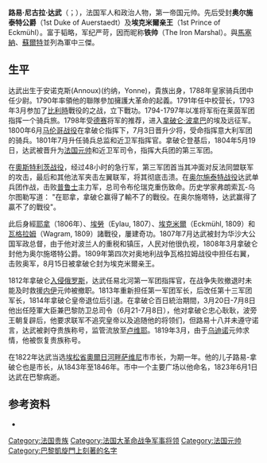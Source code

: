 {{Infobox officeholder
| name          = 路易·尼古拉·達武<br>Louis-Nicolas Davout
| image         = Louis nicolas davout.jpg
| caption       = 根據{{le|Claude Gautherot}}的原作所繪之達武肖像
| office        = {{le|法國戰爭部長|Minister of War (France)|法蘭西帝國戰爭部長}}
| term_start    = 1815年3月20日
| term_end      = 1815年7月9日
| monarch       = [[拿破崙一世|拿破崙一世]]<br>[[拿破崙二世|拿破崙二世]]
| predecessor   = {{le|亨利·雅克·威廉·克拉克|Henri Jacques Guillaume Clarke}}
| successor     = [[洛朗·古維翁-聖西爾|洛朗·古維翁-聖西爾]]
| office2       = [[華沙公國|華沙公國]]總督
| term_start2   = 1807年7月15日
| term_end2     = ？
| predecessor2  = 
| successor2    = 
| office3       = [[奧爾日河畔薩維尼|奧爾日河畔薩維尼]]市長
| term_start3   = 1822年10月8日
| term_end3     = 1823年6月1日
| predecessor3  = 
| successor3    = 
| birth_date    = {{Birth date|1770|05|10|df=yes}}
| birth_place   = {{flag|Kingdom of France}}[[勃艮第|勃艮第]][[阿努_(约讷省)|阿努]]
| death_date    = {{Death date and age|1823|06|01|1770|05|10|df=y}}
| death_place   = {{flagicon image|Royal flag of France during the Bourbon Restoration.svg}} [[波旁復辟|法蘭西王國]][[巴黎|巴黎]]
| resting_place = 巴黎[[拉雪兹神父公墓|拉雪兹神父公墓]]
| children      = 8名
| awards        = [[法國榮譽軍團勳章|法國榮譽軍團勳章]]
| signature     = Signatur Louis-Nicolas Davout.PNG
| nickname      = 鐵帥
| allegiance    = {{flag|Kingdom of France}}<br>{{flag|Kingdom of the French}}<br>{{flag|French First Republic}}<br>{{flag|First French Empire}}
| branch        = [[法國陸軍|陸軍]]
| serviceyears  = 1788年－1815年
| rank          = [[法國元帥|元帥]]
| commands      = {{ubl|[[大軍團|第一軍團]]|[[大軍團|第三軍團]]|[[大軍團|第八軍團]]|騎兵總督察|領事衛隊榴彈部隊|易北河觀察團}}
| battles       = {{hidden
|參見列表:
|{{tree list}}
'''[[法國大革命戰爭|法國大革命戰爭]]'''
* [[第一次反法同盟|第一次反法同盟]]
** [[熱馬普戰役|熱馬普戰役]]（1792年）
** {{le|尼爾溫登戰役 (1793年)|Battle of Neerwinden (1793)|尼爾溫登戰役}}（1793年）
** {{le|凱爾圍城戰 (1796-97年)|Siege of Kehl (1796–97)|凱爾圍城戰}}（1796年－1797年）
* [[第二次反法同盟|第二次反法同盟]]
** [[埃及-敘利亞戰役|埃及-敘利亞戰役]]
*** {{le|阿布基爾戰役 (1799年)|Battle of Abukir (1799)|阿布基爾戰役}}（1799年）
'''[[拿破崙戰爭|拿破崙戰爭]]'''
* [[第三次反法同盟|第三次反法同盟]]
** [[烏爾姆戰役|烏爾姆戰役]]（1805年）
** [[奧斯特利茨戰役|奧斯特利茨戰役]]（1805年）
* [[第四次反法同盟|第四次反法同盟]]
** [[耶拿-奧爾施泰特會戰|耶拿-奧爾施泰特會戰]]（1806年）
** 科斯琴投降（1806年）
** [[查爾諾沃之戰|查爾諾沃戰役]]（1806年）
** {{le|戈維明戰役|Battle of Golymin}}（1806年）
** [[埃勞戰役|埃勞戰役]]（1807年）
* [[第五次反法同盟|第五次反法同盟]]
** [[托伊根-豪森之戰|托伊根-豪森戰役]]（1809年）
** [[埃克米爾之戰|埃克米爾戰役]]（1809年）
** [[雷根斯堡之戰|雷根斯堡戰役]]（1809年）
** [[瓦格拉姆之戰|瓦格拉姆戰役]]（1809年）
* [[俄法戰爭|俄法戰爭]]
** [[薩塔諾夫卡戰役|薩塔諾夫卡戰役]]（1812年）
** [[斯摩棱斯克戰役_(1812年)|斯摩棱斯克戰役]]（1812年）
** [[博羅金諾戰役|博羅金諾戰役]]（1812年）
** [[小雅羅斯拉夫韋茨戰役|小雅羅斯拉夫韋茨戰役]]（1812年）
** {{le|維亞濟馬戰役|Battle of Vyazma}}（1812年）
** {{le|克拉斯尼戰役|Battle of Krasnoi}}（1812年）
** [[別列津納河戰役|別列津納河戰役]]（1812年）
* [[第六次反法同盟|第六次反法同盟]]
** [[漢堡圍城戰|漢堡圍城戰]]（1813年）
* [[百日王朝|百日王朝]]
** 巴黎保衛戰
{{Tree list/end}}
|-
|headerstyle=background:#dbdbdb
|style=text-align:center;
}}
}}

'''路易·尼古拉·达武'''（{{lang-fr|Louis Nicolas d'Avout}}；{{bd|1770年|5月10日|1823年|6月1日|catIdx=D}}），法国军人和政治人物，第一帝国元帅。先后受封'''奥尔施泰特公爵'''（1st Duke of Auerstaedt）及'''埃克米爾亲王'''（1st Prince of Eckmühl）。富于韬略，军纪严苛，因而昵称'''铁帅'''（The Iron Marshal）。與[[安德烈·馬塞納|馬塞納]]、[[尼古拉·讓·德迪厄·蘇爾特|蘇爾特]]並列為軍中三傑。

== 生平 ==

达武出生于安诺克斯(Annoux)(约纳，Yonne)，貴族出身，1788年皇家骑兵团中任少尉。1790年率領他的聯隊參加擁護大革命的起義。1791年任中校营长，1793年3月参加了[[比利時|比利時]]戰役的{{Link-fr|内尔温登|Bataille de Neerwinden (1793)}}之战，立下戰功。1794-1797年以准将军衔在莱茵军团指挥一个骑兵旅。1798年受[[路易·夏尔·安托万·德赛|德赛]]将军的推荐，进入[[拿破仑一世|拿破仑·波拿巴]]的埃及远征军。1800年6月[[马伦哥战役|马伦哥战役]]在拿破仑指挥下，7月3日晋升少将，受命指挥意大利军团的骑兵。1801年7月升任骑兵总监和近卫军指挥官。拿破仑登基后，1804年5月19日，达武被晋升为[[法国元帅|法国元帅]]和近卫军司令，指挥大兵团的第三军团。

在[[奧斯特利茨战役|奧斯特利茨战役]]，经过48小时的急行军，第三军团首当其冲面对反法同盟联军的攻击，最后和其他法军夹击左翼联军，将其彻底击溃。在[[奥尔施泰特战役|奥尔施泰特战役]]达武单兵团作战，击败[[普鲁士|普鲁士]]主力军，总司令布伦瑞克重伤致命。历史学家弗朗索瓦-乌尔图勒写道： "在耶拿，拿破仑赢得了輸不了的戰役。在奥尔施塔特，达武赢得了贏不了的戰役"。

此后身經[[耶拿會戰|耶拿]]（1806年）、[[埃勞戰役|埃勞]]（Eylau, 1807）、[[埃克謬爾戰役|埃克米爾]]（Eckmühl, 1809）和[[瓦格拉姆戰役|瓦格拉姆]]（Wagram, 1809）諸戰役，屢建奇功。1807年7月达武被封为华沙大公国军政总督，由于他对波兰人的重税和镇压，人民对他很仇视，1808年3月拿破仑封他为奥尔施塔特公爵。1809年第四次对奥地利战争瓦格拉姆战役中担任右翼，击败奥军，8月15日被拿破仑封为埃克米爾亲王。

1812年拿破仑[[俄法戰爭|入侵俄罗斯]]，达武任易北河第一军团指挥官，在战争失败撤退时未能及时救援[[米歇尔·内伊|内伊]]元帅被撤职。1813年重新担任第一军团军长，后改任第十三军团军长，1814年拿破仑皇帝退位后引退。在拿破仑百日統治期間，3月20日-7月8日他出任陸軍大臣兼巴黎防卫总司令（6月21-7月8日），他对拿破仑忠心耿耿，波旁王朝复辟后，他要求联军不追究皇帝以及追随他的将领们，但路易十八并未遵守诺言，达武被剥夺贵族称号，监管流放至[[卢维耶|卢维耶]]。1819年3月，由于[[尼古拉·夏尔·乌迪诺|乌迪诺]]元帅求情，他被恢复贵族称号。

在1822年达武当选[[埃松省|埃松省]][[奧爾日河畔萨维尼|奧爾日河畔萨维尼]]市市长，为期一年。他的儿子路易-拿破仑也是市长，从1843年至1846年。市中一个主要广场以他命名，1823年6月1日达武在巴黎病逝。

== 参考资料 ==
* {{1911}} 

{{法蘭西第一帝國元帥}}
{{法國大革命}}
{{Napoleonic Wars}}
{{Authority control}}

{{DEFAULTSORT:Davout, Louis Nicolas}}
[[Category:法国贵族|Category:法国贵族]]
[[Category:法国大革命战争军事将领|Category:法国大革命战争军事将领]]
[[Category:法国元帅|Category:法国元帅]]
[[Category:巴黎凱旋門上刻著的名字|Category:巴黎凱旋門上刻著的名字]]